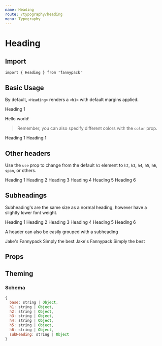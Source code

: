 ```yaml
---
name: Heading
route: /typography/heading
menu: Typography
---
```



# Heading

## Import

`import { Heading } from 'fannypack'`

## Basic Usage

By default, `<Heading>` renders a `<h1>` with default margins applied.

<Playground>
  <Heading>Heading 1</Heading>
  <p>Hello world!</p>
</Playground>

> Remember, you can also specify different colors with the `color` prop.

<Playground>
  <Heading color="success">Heading 1</Heading>
  <Heading color="danger">Heading 1</Heading>
</Playground>

## Other headers

Use the `use` prop to change from the default `h1` element to `h2`, `h3`, `h4`, `h5`, `h6`, `span`, or others.

<Playground>
  <Heading>Heading 1</Heading>
  <Heading use="h2">Heading 2</Heading>
  <Heading use="h3">Heading 3</Heading>
  <Heading use="h4">Heading 4</Heading>
  <Heading use="h5">Heading 5</Heading>
  <Heading use="h6">Heading 6</Heading>
</Playground>

## Subheadings

Subheading's are the same size as a normal heading, however have a slightly lower font weight.

<Playground>
  <Heading isSubHeading>Heading 1</Heading>
  <Heading use="h2" isSubHeading>Heading 2</Heading>
  <Heading use="h3" isSubHeading>Heading 3</Heading>
  <Heading use="h4" isSubHeading>Heading 4</Heading>
  <Heading use="h5" isSubHeading>Heading 5</Heading>
  <Heading use="h6" isSubHeading>Heading 6</Heading>
</Playground>

A header can also be easily grouped with a subheading

<Playground>
  <Heading>Jake's Fannypack</Heading>
  <Heading use="h3" isSubHeading>Simply the best</Heading>
  <Heading use="h3">Jake's Fannypack</Heading>
  <Heading use="h5" isSubHeading>Simply the best</Heading>
</Playground>

## Props

<PropsTable component={Heading} />

## Theming

### Schema

```jsx
{
  base: string | Object,
  h1: string | Object,
  h2: string | Object,
  h3: string | Object,
  h4: string | Object,
  h5: string | Object,
  h6: string | Object,
  subHeading: string | Object
}
```
